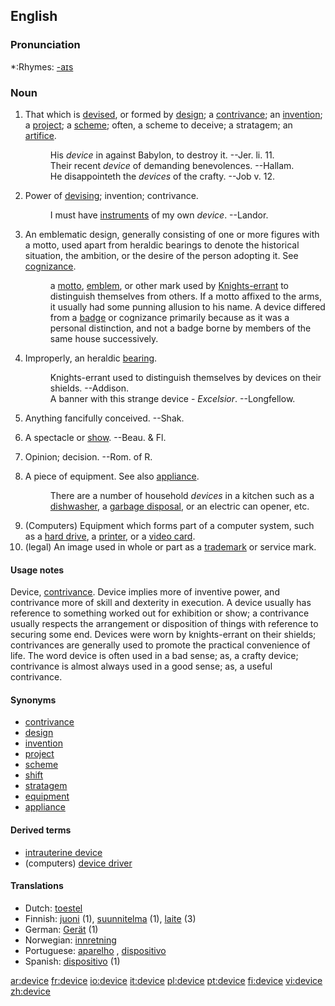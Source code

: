 ==English==

===Pronunciation===
*:Rhymes: [[Rhymes:English:-aɪs|-aɪs]]

===Noun===
{{en-noun}}

# That which is [[devise]]d, or formed by [[design]]; a [[contrivance]]; an [[invention]]; a [[project]]; a [[scheme]]; often, a scheme to deceive; a stratagem; an [[artifice]].
#:His ''device'' in against Babylon, to destroy it. --Jer. li. 11.
#:Their recent ''device'' of demanding benevolences. --Hallam.
#:He disappointeth the ''devices'' of the crafty. --Job v. 12.
# Power of [[devising]]; invention; contrivance.
#:I must have [[instrument]]s of my own ''device''. --Landor.
#An emblematic design, generally consisting of one or more figures with a motto, used apart from heraldic bearings to denote the historical situation, the ambition, or the desire of the person adopting it. See [[cognizance]].
#:a [[motto]], [[emblem]], or other mark used by [[Knights-errant]] to distinguish themselves from others. If a motto affixed to the arms, it usually had some punning allusion to his name. A device differed from a [[badge]] or cognizance primarily because as it was a personal distinction, and not a badge borne by members of the same house successively.
#Improperly, an heraldic [[bearing]].
#:Knights-errant used to distinguish themselves by devices on their shields. --Addison.
#:A banner with this strange device - ''Excelsior''. --Longfellow.
# Anything fancifully conceived. --Shak.
# {{obsolete}} A spectacle or [[show]]. --Beau. & Fl.
# {{obsolete}} Opinion; decision. --Rom. of R.
# A piece of equipment.   See also [[appliance]].
#:There are a number of household ''devices'' in a kitchen such as a [[dishwasher]], a [[garbage disposal]], or an electric can opener, etc.
# (Computers) Equipment which forms part of a computer system, such as a [[hard drive]], a [[printer]], or a [[video card]].
# (legal) An image used in whole or part as a [[trademark]] or service mark.

====Usage notes====
Device, [[contrivance]]. Device implies more of inventive power, and contrivance more of skill and dexterity in execution. A device usually has reference to something worked out for exhibition or show; a contrivance usually respects the arrangement or disposition of things with reference to securing some end. Devices were worn by knights-errant on their shields; contrivances are generally used to promote the practical convenience of life. The word device is often used in a bad sense; as, a crafty device; contrivance is almost always used in a good sense; as, a useful contrivance.

====Synonyms====
*[[contrivance]]
*[[design]]
*[[invention]]
*[[project]]
*[[scheme]]
*[[shift]]
*[[stratagem]]
*[[equipment]]
*[[appliance]]

====Derived terms====
*[[intrauterine device]]
*(computers) [[device driver]]

====Translations====
*Dutch: [[toestel]] {{n}}
*Finnish: [[juoni]] (1), [[suunnitelma]] (1), [[laite]] (3)
*German: [[Gerät]] {{n}} (1)
*Norwegian: [[innretning]]
*Portuguese: [[aparelho]] {{m}}, [[dispositivo]] {{m}}
*Spanish: [[dispositivo]] {{m}} (1)

[[ar:device]]
[[fr:device]]
[[io:device]]
[[it:device]]
[[pl:device]]
[[pt:device]]
[[fi:device]]
[[vi:device]]
[[zh:device]]